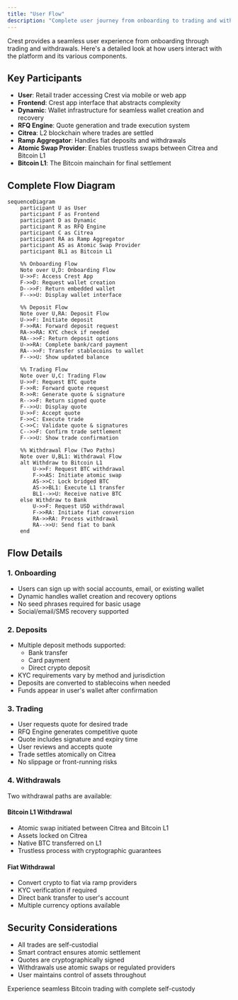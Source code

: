 ```yaml
---
title: "User Flow"
description: "Complete user journey from onboarding to trading and withdrawals"
---
```


Crest provides a seamless user experience from onboarding through trading and withdrawals. Here's a detailed look at how users interact with the platform and its various components.

## Key Participants

- **User**: Retail trader accessing Crest via mobile or web app
- **Frontend**: Crest app interface that abstracts complexity
- **Dynamic**: Wallet infrastructure for seamless wallet creation and recovery
- **RFQ Engine**: Quote generation and trade execution system
- **Citrea**: L2 blockchain where trades are settled
- **Ramp Aggregator**: Handles fiat deposits and withdrawals
- **Atomic Swap Provider**: Enables trustless swaps between Citrea and Bitcoin L1
- **Bitcoin L1**: The Bitcoin mainchain for final settlement

## Complete Flow Diagram

```mermaid
sequenceDiagram
    participant U as User
    participant F as Frontend
    participant D as Dynamic
    participant R as RFQ Engine
    participant C as Citrea
    participant RA as Ramp Aggregator
    participant AS as Atomic Swap Provider
    participant BL1 as Bitcoin L1

    %% Onboarding Flow
    Note over U,D: Onboarding Flow
    U->>F: Access Crest App
    F->>D: Request wallet creation
    D-->>F: Return embedded wallet
    F-->>U: Display wallet interface

    %% Deposit Flow
    Note over U,RA: Deposit Flow
    U->>F: Initiate deposit
    F->>RA: Forward deposit request
    RA->>RA: KYC check if needed
    RA-->>F: Return deposit options
    U->>RA: Complete bank/card payment
    RA-->>F: Transfer stablecoins to wallet
    F-->>U: Show updated balance

    %% Trading Flow
    Note over U,C: Trading Flow
    U->>F: Request BTC quote
    F->>R: Forward quote request
    R->>R: Generate quote & signature
    R-->>F: Return signed quote
    F-->>U: Display quote
    U->>F: Accept quote
    F->>C: Execute trade
    C->>C: Validate quote & signatures
    C-->>F: Confirm trade settlement
    F-->>U: Show trade confirmation

    %% Withdrawal Flow (Two Paths)
    Note over U,BL1: Withdrawal Flow
    alt Withdraw to Bitcoin L1
        U->>F: Request BTC withdrawal
        F->>AS: Initiate atomic swap
        AS->>C: Lock bridged BTC
        AS->>BL1: Execute L1 transfer
        BL1-->>U: Receive native BTC
    else Withdraw to Bank
        U->>F: Request USD withdrawal
        F->>RA: Initiate fiat conversion
        RA->>RA: Process withdrawal
        RA-->>U: Send fiat to bank
    end
```

## Flow Details

### 1. Onboarding
- Users can sign up with social accounts, email, or existing wallet
- Dynamic handles wallet creation and recovery options
- No seed phrases required for basic usage
- Social/email/SMS recovery supported

### 2. Deposits
- Multiple deposit methods supported:
  - Bank transfer
  - Card payment
  - Direct crypto deposit
- KYC requirements vary by method and jurisdiction
- Deposits are converted to stablecoins when needed
- Funds appear in user's wallet after confirmation

### 3. Trading
- User requests quote for desired trade
- RFQ Engine generates competitive quote
- Quote includes signature and expiry time
- User reviews and accepts quote
- Trade settles atomically on Citrea
- No slippage or front-running risks

### 4. Withdrawals
Two withdrawal paths are available:

#### Bitcoin L1 Withdrawal
- Atomic swap initiated between Citrea and Bitcoin L1
- Assets locked on Citrea
- Native BTC transferred on L1
- Trustless process with cryptographic guarantees

#### Fiat Withdrawal
- Convert crypto to fiat via ramp providers
- KYC verification if required
- Direct bank transfer to user's account
- Multiple currency options available

## Security Considerations

- All trades are self-custodial
- Smart contract ensures atomic settlement
- Quotes are cryptographically signed
- Withdrawals use atomic swaps or regulated providers
- User maintains control of assets throughout

<Card title="Try Crest" icon="rocket" href="https://crestapp.xyz">
  Experience seamless Bitcoin trading with complete self-custody
</Card>